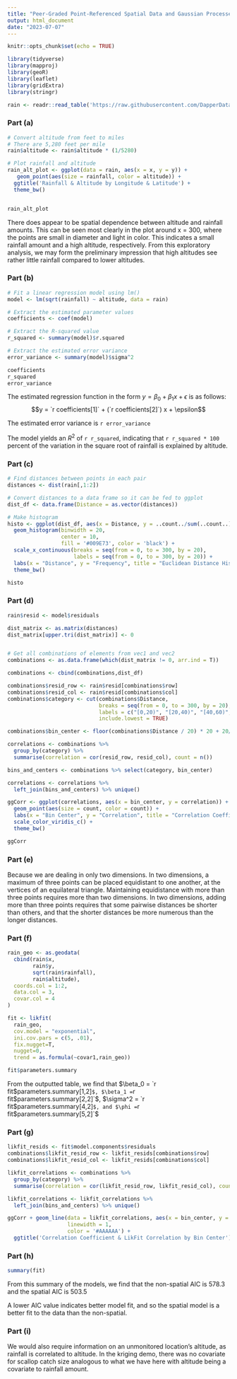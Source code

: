 ---
title: "Peer-Graded Point-Referenced Spatial Data and Gaussian Processes"
output: html_document
date: "2023-07-07"
---

```{r setup, include=FALSE}
knitr::opts_chunk$set(echo = TRUE)

library(tidyverse)
library(mapproj)
library(geoR)
library(leaflet)
library(gridExtra)
library(stringr)

rain <- readr::read_table('https://raw.githubusercontent.com/DapperDataAnalyst/Advanced_Predictive_Models/main/rain.txt')

```

### Part (a)
```{r}
# Convert altitude from feet to miles
# There are 5,280 feet per mile
rain$altitude <- rain$altitude * (1/5280)

# Plot rainfall and altitude
rain_alt_plot <- ggplot(data = rain, aes(x = x, y = y)) + 
   geom_point(aes(size = rainfall, color = altitude)) +
  ggtitle('Rainfall & Altitude by Longitude & Latitude') +
  theme_bw()


rain_alt_plot

```

There does appear to be spatial dependence between altitude and rainfall amounts. This can be seen most clearly in the plot around x = 300, where the points are small in diameter and light in color. This indicates a small rainfall amount and a high altitude, respectively. From this exploratory analysis, we may form the preliminary impression that high altitudes see rather little rainfall compared to lower altitudes.


### Part (b)
```{r}
# Fit a linear regression model using lm()
model <- lm(sqrt(rainfall) ~ altitude, data = rain)

# Extract the estimated parameter values
coefficients <- coef(model)

# Extract the R-squared value
r_squared <- summary(model)$r.squared

# Extract the estimated error variance
error_variance <- summary(model)$sigma^2

coefficients
r_squared
error_variance

```
The estimated regression function in the form $y = \beta_0 + \beta_1 x + \epsilon$ is as follows:
$$y = `r coefficients[1]` + (`r coefficients[2]`) x + \epsilon$$

The estimated error variance is `r error_variance`

The model yields an $R^2$ of `r r_squared`, indicating that `r r_squared * 100` percent of the variation in the square root of rainfall is explained by altitude.


### Part (c)
```{r}
# Find distances between points in each pair
distances <- dist(rain[,1:2])

# Convert distances to a data frame so it can be fed to ggplot
dist_df <- data.frame(Distance = as.vector(distances))

# Make histogram
histo <- ggplot(dist_df, aes(x = Distance, y = ..count../sum(..count..))) +
  geom_histogram(binwidth = 20,
                 center = 10,
                 fill = '#009E73', color = 'black') +
  scale_x_continuous(breaks = seq(from = 0, to = 300, by = 20),
                     labels = seq(from = 0, to = 300, by = 20)) +
  labs(x = "Distance", y = "Frequency", title = "Euclidean Distance Histogram") +
  theme_bw()

histo

```

### Part (d)
```{r message=FALSE, warning=FALSE}
rain$resid <- model$residuals

dist_matrix <- as.matrix(distances)
dist_matrix[upper.tri(dist_matrix)] <- 0


# Get all combinations of elements from vec1 and vec2
combinations <- as.data.frame(which(dist_matrix != 0, arr.ind = T))

combinations <- cbind(combinations,dist_df)

combinations$resid_row <- rain$resid[combinations$row]
combinations$resid_col <- rain$resid[combinations$col]
combinations$category <- cut(combinations$Distance,
                             breaks = seq(from = 0, to = 300, by = 20),
                             labels = c("[0,20)", "[20,40)", "[40,60)", "[60,80)", "[80,100)", "[100,120)", "[120,140)", "[140,160)", "[160,180)", "[180,200)", "[200,220)", "[220,240)", "[240,260)", "[260,280)", "[280,300)"),
                             include.lowest = TRUE)

combinations$bin_center <- floor(combinations$Distance / 20) * 20 + 20/2

correlations <- combinations %>%
  group_by(category) %>%
  summarise(correlation = cor(resid_row, resid_col), count = n())

bins_and_centers <- combinations %>% select(category, bin_center)

correlations <- correlations %>%
  left_join(bins_and_centers) %>% unique()

ggCorr <- ggplot(correlations, aes(x = bin_center, y = correlation)) +
  geom_point(aes(size = count, color = count)) +
  labs(x = "Bin Center", y = "Correlation", title = "Correlation Coefficient by Bin Center") +
  scale_color_viridis_c() +
  theme_bw()

ggCorr


```


### Part (e)
Because we are dealing in only two dimensions. In two dimensions, a maximum of three points can be placed equidistant to one another, at the vertices of an equilateral triangle. Maintaining equidistance with more than three points requires more than two dimensions. In two dimensions, adding more than three points requires that some pairwise distances be shorter than others, and that the shorter distances be more numerous than the longer distances.


### Part (f)
```{r message=FALSE, warning=FALSE}
rain_geo <- as.geodata(
  cbind(rain$x,
        rain$y,
        sqrt(rain$rainfall),
        rain$altitude),
  coords.col = 1:2,
  data.col = 3,
  covar.col = 4
)

fit <- likfit(
  rain_geo,
  cov.model = "exponential",
  ini.cov.pars = c(5, .01),
  fix.nugget=T, 
  nugget=0,
  trend = as.formula(~covar1,rain_geo))

fit$parameters.summary
```

From the outputted table, we find that $\beta_0 = `r fit$parameters.summary[1,2]`$, $\beta_1 = `r fit$parameters.summary[2,2]`$, $\sigma^2 = `r fit$parameters.summary[4,2]`$, and $\phi = `r fit$parameters.summary[5,2]`$


### Part (g)
```{r message=FALSE, warning=FALSE}
likfit_resids <- fit$model.components$residuals
combinations$likfit_resid_row <- likfit_resids[combinations$row]
combinations$likfit_resid_col <- likfit_resids[combinations$col]

likfit_correlations <- combinations %>%
  group_by(category) %>%
  summarise(correlation = cor(likfit_resid_row, likfit_resid_col), count = n())

likfit_correlations <- likfit_correlations %>%
  left_join(bins_and_centers) %>% unique()

ggCorr + geom_line(data = likfit_correlations, aes(x = bin_center, y = correlation),
                   linewidth = 1,
                   color = '#AAAAAA') +
  ggtitle('Correlation Coefficient & LikFit Correlation by Bin Center')

```


### Part (h)
```{r message=FALSE, warning=FALSE}
summary(fit)
```

From this summary of the models, we find that the non-spatial AIC is $578.3$ and the spatial AIC is $503.5$

A lower AIC value indicates better model fit, and so the spatial model is a better fit to the data than the non-spatial.


### Part (i)
We would also require information on an unmonitored location's altitude, as rainfall is correlated to altitude. In the kriging demo, there was no covariate for scallop catch size analogous to what we have here with altitude being a covariate to rainfall amount.


